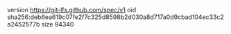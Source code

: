 version https://git-lfs.github.com/spec/v1
oid sha256:deb6ea619c07fe2f7c325d8598b2d030a8d717a0d9cbad104ec33c2a2452577b
size 94340

